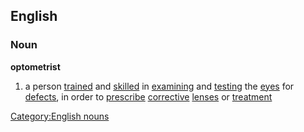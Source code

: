 ==English==
===Noun===
'''optometrist'''
#a person [[trained]] and [[skilled]] in [[examining]] and [[testing]] the [[eye]]s for [[defect]]s, in order to [[prescribe]] [[corrective]] [[lens]]es or [[treatment]]
[[Category:English nouns]]